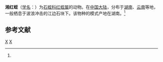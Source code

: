 {{Speciesbox
| taxon = Dina xiangjiangensis
| binomial_authority = (Yang, 1983)<ref name='id10316'>{{cite web| url =http://www.bioinfo.cn/db05/BjdwSpecies.php?action=view&id=10316| title =湘红蛭| work =《中国动物物种编目数据库》| publisher =中国科学院微生物研究所| author =中国科学院动物研究所| accessdate =2009-04-16| deadurl =yes| archiveurl =https://web.archive.org/web/20160305003004/http://www.bioinfo.cn/db05/BjdwSpecies.php?action=view&id=10316| archivedate =2016-03-05}}</ref>
}}

'''湘红蛭'''（[[学名|学名]]：{{lang|la|''Dina xiangjiangensis''}}）为[[石蛭科|石蛭科]][[红蛭属|红蛭属]]的动物。在[[中国大陆|中国大陆]]，分布于[[湖南|湖南]]、[[云南|云南]]等地，一般栖息于波浪冲击的江边石块下。该物种的模式产地在湖南。<ref name='id10316'/>

== 参考文献 ==
{{reflist}}

{{环节动物小作品}}

{{Taxonbar}}
[[Category:1983年描述的动物|X]]
[[Category:红蛭属|X]]